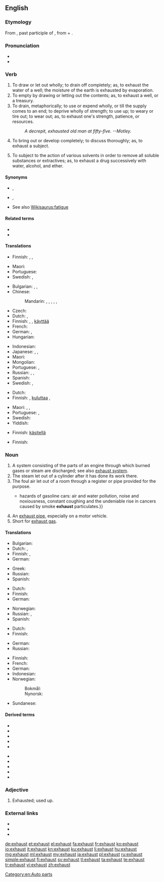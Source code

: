 ==English==
{{wikipedia|dab=exhaust}}

===Etymology===
From {{etyl|la|en}} {{m|la|exhaustus}}, past participle of {{m|la|exhaurire||to draw out, drink up, empty, exhaust}}, from {{m|la|ex||out}} + {{m|la|haurire||to draw (especially water), drain}}.

===Pronunciation===
* {{IPA|/ɪɡˈzɔːst/|lang=en}}
* {{rhymes|ɔːst|lang=en}}

===Verb===
{{en-verb}}

# To draw or let out wholly; to drain off completely; as, to exhaust the water of a well; the moisture of the earth is exhausted by evaporation.
# To empty by drawing or letting out the contents; as, to exhaust a well, or a treasury.
# To drain, metaphorically; to use or expend wholly, or till the supply comes to an end; to deprive wholly of strength; to use up; to weary or tire out; to wear out; as, to exhaust one's strength, patience, or resources.
#: ''A decrepit, exhausted old man at fifty-five. --Motley.''
# To bring out or develop completely; to discuss thoroughly; as, to exhaust a subject.
# {{label|en|chemistry}} To subject to the action of various solvents in order to remove all soluble substances or extractives; as, to exhaust a drug successively with water, alcohol, and ether.

====Synonyms====
* {{l|en|spend}}, {{l|en|consume}}
* {{l|en|tire out}}, {{l|en|weary}}
* See also [[Wikisaurus:fatigue]]

====Related terms====
* {{l|en|exhaustion}}
* {{l|en|exhaustive}}

====Translations====
{{trans-top|to draw or let out wholly; to drain off completely}}
* Finnish: {{t|fi|tyhjentää}}, {{t+|fi|poistaa}}, {{t+|fi|kuivattaa}}
{{trans-mid}}
* Maori: {{t|mi|kīrea}} {{qualifier|of soil fertlity}}
* Portuguese: {{t+|pt|esvaziar}}
* Swedish: {{t|sv|uttömma}}, {{t+|sv|tömma}}
{{trans-bottom}}

{{trans-top|to empty by drawing or letting out the contents}}
* Bulgarian: {{t+|bg|изчерпвам|sc=Cyrl}}, {{t+|bg|изразходвам|sc=Cyrl}}, {{t+|bg|изтощавам}}
* Chinese:
*: Mandarin: {{t|cmn|用盡|sc=Hani}}, {{t+|cmn|用尽|tr=yòngjìn|sc=Hani}}, {{t+|cmn|盡|sc=Hani}}, {{t+|cmn|尽|tr=jìn|sc=Hani}}, {{t|cmn|耗盡|sc=Hani}}, {{t+|cmn|耗尽|tr=hàojìn|sc=Hani}}
* Czech: {{t+|cs|vyčerpat}}
* Dutch: {{t+|nl|uitputten}}, {{t+|nl|verminderen}}
* Finnish: {{t|fi|tyhjentää}}, {{t|fi|ehdyttää}}, [[käyttää#Finnish|käyttää]] {{t+|fi|loppu|alt=loppuun}}
* French: {{t+|fr|épuiser}}
* German: {{t|de|erschöpfen}}, {{t+|de|dezimieren}}
* Hungarian: {{t+|hu|kimerít}}
{{trans-mid}}
* Indonesian: {{t+|id|kuras}}
* Japanese: {{t|ja|使い尽くす|tr=つかいつくす, tsukaitsukusu|sc=Jpan}}, {{t|ja|尽くす|tr=つくす, tsukusu|sc=Jpan}}, {{t|ja|使い切る|tr=つかいきる, tsukaikiru|sc=Jpan}}
* Maori: {{t|mi|whakaporo}}
* Mongolian: {{t+|mn|барах|sc=Cyrl}}
* Portuguese: {{t+|pt|esgotar}}, {{t+|pt|exaurir}}
* Russian: {{t+|ru|исче́рпывать|impf}}, {{t+|ru|истоща́ть|impf}}, {{t+|ru|израсхо́довать|pf}}
* Spanish: {{t+|es|agotar}}
* Swedish: {{t|sv|uttömma}}, {{t+|sv|tömma}}
{{trans-bottom}}

{{trans-top|to drain, metaphorically; to wear out}}
* Dutch: {{t+|nl|uitputten}}
* Finnish: {{t|fi|uuvuttaa}}, [[kuluttaa#Finnish|kuluttaa]] {{t+|fi|loppu|alt=loppuun}}, {{t|fi|näännyttää}}
{{trans-mid}}
* Maori: {{t|mi|whakaporo}}, {{t|mi|whakaruhi}}, {{t|mi|whakapeto}}
* Portuguese: {{t+|pt|esgotar}}, {{t+|pt|exaurir}}
* Swedish: {{t+|sv|förbruka}}
* Yiddish: {{t|yi|אויסמוטשן}}
{{trans-bottom}}

{{trans-top|to bring out or develop completely; to discuss thoroughly}}
* Finnish: [[käsitellä#Finnish|käsitellä]] {{t+|fi|loppu|alt=loppuun}}
{{trans-mid}}
{{trans-bottom}}

{{trans-top|chemistry: to subject to the action of solvents}}
* Finnish: {{t+|fi|poistaa}}
{{trans-mid}}
{{trans-bottom}}

===Noun===
{{en-noun}}

# A system consisting of the parts of an engine through which burned gases or steam are discharged; see also [[exhaust system]].
# The steam let out of a cylinder after it has done its work there.
# The foul air let out of a room through a register or pipe provided for the purpose.
#* {{quote-book|year=2006|author=[[w:Edwin Black|Edwin Black]]
|title=Internal Combustion
|chapter=1|url=http://openlibrary.org/works/OL4103950W
|passage=If successful, Edison and Ford—in 1914—would move society away from the{{...}}hazards of gasoline cars: air and water pollution, noise and noxiousness, constant coughing and the undeniable rise in cancers caused by smoke '''exhaust''' particulates.}}
# An [[exhaust pipe]], especially on a motor vehicle.
# Short for [[wikipedia:exhaust gas|exhaust gas]].

====Translations====
{{trans-top|system consisting of the parts of an engine through which burned gases or steam are discharged}}
* Bulgarian: {{t+|bg|ауспух|m|sc=Cyrl}}
* Dutch: {{t|nl|uitlaatpijp|f}}, {{t+|nl|uitlaat|m}}
* Finnish: {{t|fi|pakokaasujärjestelmä}}, {{t|fi|pakoputkisto}}
* German: {{t+|de|Auspuff|m}}
{{trans-mid}}
* Greek: {{t+|el|εξάτμιση|f}}
* Russian: {{t+|ru|вы́хлоп|m}}
* Spanish: {{t|es|tubo de escape|m}}
{{trans-bottom}}

{{trans-top|the steam let out of a cylinder after it has done its work there}}
* Dutch: {{t+|nl|uitlaat|m}}
* Finnish: {{t|fi|poistohöyry}}
* German: {{t+|de|Abgas|n}}
{{trans-mid}}
* Norwegian: {{t+|no|eksos|m}}
* Russian: {{t+|ru|вы́хлоп|m}}, {{t|ru|выхлопны́е га́зы|m-p}}
* Spanish: {{t+|es|escape}}
{{trans-bottom}}

{{trans-top|the foul air let out of a room through a register or pipe provided for the purpose}}
* Dutch: {{t+|nl|uitlaat|m}}
* Finnish: {{t|fi|poistoilma}}
{{trans-mid}}
* German: {{t+|de|Abluft|f}}
* Russian: {{t|ru|выхлопны́е га́зы|m-p}}
{{trans-bottom}}

{{trans-see|exhaust pipe}}

{{trans-top|exhaust gas}}
* Finnish: {{t+|fi|pakokaasu}}
* French: {{t|fr|gaz d'échappement}}
* German: {{t+|de|Abgas}}
* Indonesian: {{t|id|gas buangan}}
* Norwegian:
*: Bokmål: {{t+|nb|eksos|m}}
*: Nynorsk: {{t|nn|eksos|m}}
{{trans-mid}}
* Sundanese: {{t|su|kelun}}
{{trans-bottom}}

====Derived terms====
{{top2}}
* {{l|en|exhaust draught}}
* {{l|en|exhaust fan}}
* {{l|en|exhaustless}}
* {{l|en|exhaust nozzle}}
* {{l|en|exhaust pipe}}
{{mid2}}
* {{l|en|exhaust port}}
* {{l|en|exhaust purifier}}
* {{l|en|exhaust steam}}
* {{l|en|exhaust system}}
* {{l|en|exhaust valve}}
{{bottom}}

===Adjective===
{{en-adj|-}}

# {{label|en|obsolete}} Exhausted; used up.

===External links===
* {{R:Webster 1913}}
* {{R:Century 1911}}
* {{R:OneLook}}

[[Category:en:Auto parts]]

[[de:exhaust]]
[[et:exhaust]]
[[el:exhaust]]
[[fa:exhaust]]
[[fr:exhaust]]
[[ko:exhaust]]
[[io:exhaust]]
[[it:exhaust]]
[[kn:exhaust]]
[[ku:exhaust]]
[[li:exhaust]]
[[hu:exhaust]]
[[mg:exhaust]]
[[ml:exhaust]]
[[my:exhaust]]
[[ja:exhaust]]
[[pl:exhaust]]
[[ru:exhaust]]
[[simple:exhaust]]
[[fi:exhaust]]
[[sv:exhaust]]
[[tl:exhaust]]
[[ta:exhaust]]
[[te:exhaust]]
[[tr:exhaust]]
[[vi:exhaust]]
[[zh:exhaust]]
